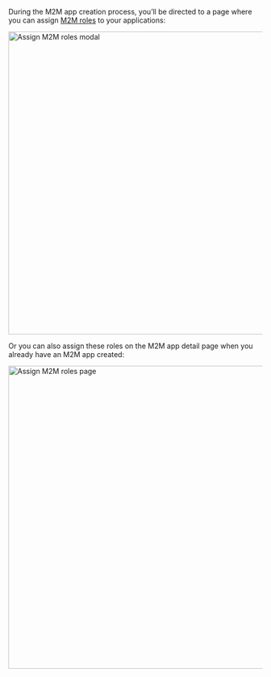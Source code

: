 During the M2M app creation process, you’ll be directed to a page where you can assign [M2M roles](/authorization/role-based-access-control/#configure-global-roles) to your applications:

<img alt="Assign M2M roles modal" src="/img/assets/assign-m2m-roles-modal.png" width="600px" />

Or you can also assign these roles on the M2M app detail page when you already have an M2M app created:

<img alt="Assign M2M roles page" src="/img/assets/assign-m2m-roles-page.png" width="600px" />
